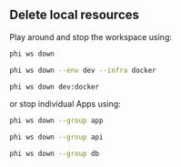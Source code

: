 ## Delete local resources

Play around and stop the workspace using:

<CodeGroup>

```bash terminal
phi ws down
```

```bash full options
phi ws down --env dev --infra docker
```

```bash shorthand
phi ws down dev:docker
```

</CodeGroup>

or stop individual Apps using:

<CodeGroup>

```bash app
phi ws down --group app
```

```bash api
phi ws down --group api
```

```bash database
phi ws down --group db
```

</CodeGroup>
